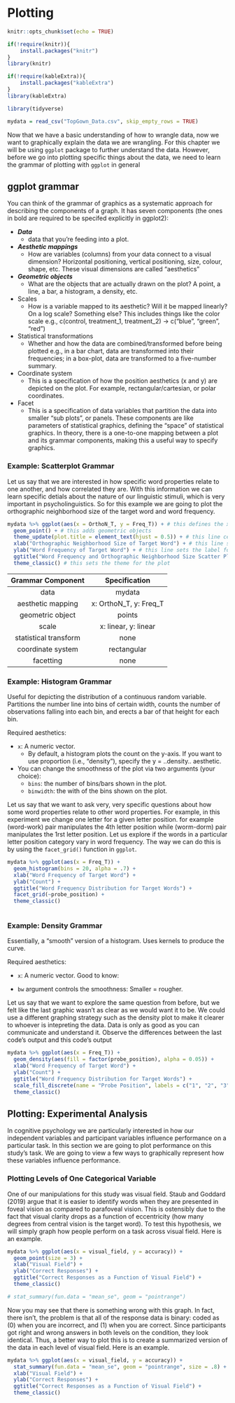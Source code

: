 # Plotting

```r

knitr::opts_chunk$set(echo = TRUE)

if(!require(knitr)){
    install.packages("knitr")
}
library(knitr)

if(!require(kableExtra)){
    install.packages("kableExtra")
}
library(kableExtra)

library(tidyverse)

mydata = read_csv("TopGown_Data.csv", skip_empty_rows = TRUE)
```
Now that we have a basic understanding of how to wrangle data, now we want to graphically explain the data we are wrangling. For this chapter we will be using `ggplot` package to further understand the data. However, before we go into plotting specific things about the data, we need to learn the grammar of plotting with `ggplot` in general

## ggplot grammar

You can think of the grammar of graphics as a systematic approach for describing the components of a graph. It has seven components (the ones in bold are required to be specifed explicitly in ggplot2):

* ***Data***
    * data that you’re feeding into a plot.
* ***Aesthetic mappings***
    * How are variables (columns) from your data connect to a visual dimension?
      Horizontal positioning, vertical positioning, size, colour, shape, etc.
      These visual dimensions are called “aesthetics”
* ***Geometric objects***
    * What are the objects that are actually drawn on the plot?
      A point, a line, a bar, a histogram, a density, etc.
* Scales
    * How is a variable mapped to its aesthetic?
      Will it be mapped linearly? On a log scale? Something else?
      This includes things like the color scale
      e.g., c(control, treatment_1, treatment_2) -> c(“blue”, “green”, “red”)
* Statistical transformations
    * Whether and how the data are combined/transformed before being plotted
      e.g., in a bar chart, data are transformed into their frequencies; in a box-plot, data are transformed to a five-number summary.
* Coordinate system
    * This is a specification of how the position aesthetics (x and y) are depicted on the plot. For example, rectangular/cartesian, or polar coordinates.
* Facet
    * This is a specification of data variables that partition the data into smaller “sub plots”, or panels.
      These components are like parameters of statistical graphics, defining the “space” of statistical graphics. In theory, there is a one-to-one mapping between a plot and its       grammar components, making this a useful way to specify graphics.
      
### Example: Scatterplot Grammar

Let us say that we are interested in how specific word properties relate to one another, and how correlated they are. With this information we can learn specific detials about the nature of our linguistic stimuli, which is very important in psycholinguistics. So for this example we are going to plot the orthographic neighborhood size of the target word and word frequency. 

```r

mydata %>% ggplot(aes(x = OrthoN_T, y = Freq_T)) + # this defines the x and y axes of the plot
  geom_point() + # this adds geometric objects
  theme_update(plot.title = element_text(hjust = 0.5)) + # this line centers the title
  xlab("Orthographic Neighborhood Size of Target Word") + # this line sets the label for x-axis
  ylab("Word Frequency of Target Word") + # this line sets the label for y-axis
  ggtitle("Word Frequency and Orthographic Neighborhood Size Scatter Plot") + # this sets the title for the plot 
  theme_classic() # this sets the theme for the plot
```
  
|Grammar Component|Specification|
|:--:|:--:|
|data|mydata|
|aesthetic mapping|x: OrthoN_T, y: Freq_T|
|geometric object|points|
|scale|	x: linear, y: linear|
|statistical transform|	none|
|coordinate system|	rectangular|
|facetting|	none|

### Example: Histogram Grammar

Useful for depicting the distribution of a continuous random variable. Partitions the number line into bins of certain width, counts the number of observations falling into each bin, and erects a bar of that height for each bin.

Required aesthetics:

* `x`: A numeric vector.
  * By default, a histogram plots the count on the y-axis. If you want to use proportion (i.e., “density”), specify the y = ..density.. aesthetic.
    
* You can change the smoothness of the plot via two arguments (your choice):
  * `bins`: the number of bins/bars shown in the plot.
  * `binwidth`: the with of the bins shown on the plot.
  
Let us say that we want to ask very, very specific questions about how some word properties relate to other word properties. For example, in this experiment we change one letter for a given letter position. for example (word-work) pair manipulates the 4th letter position while (worm-dorm) pair manipulates the 1rst letter position. Let us explore if the words in a particular letter position category vary in word frequency. The way we can do this is by using the `facet_grid()` function in `ggplot`.

```r

mydata %>% ggplot(aes(x = Freq_T)) + 
  geom_histogram(bins = 20, alpha = .7) + 
  xlab("Word Frequency of Target Word") + 
  ylab("Count") + 
  ggtitle("Word Frequency Distribution for Target Words") + 
  facet_grid(~probe_position) +
  theme_classic() 
  

```

### Example: Density Grammar

Essentially, a “smooth” version of a histogram. Uses kernels to produce the curve.

Required aesthetics:

* `x`: A numeric vector.
Good to know:

* `bw` argument controls the smoothness: Smaller = rougher.

Let us say that we want to explore the same question from before, but we felt like the last graphic wasn't as clear as we would want it to be. We could use a different graphing strategy such as the density plot to make it clearer to whoever is intepreting the data. Data is only as good as you can communicate and understand it. Observe the differences between the last code's output and this code's output

```r

mydata %>% ggplot(aes(x = Freq_T)) + 
  geom_density(aes(fill = factor(probe_position), alpha = 0.05)) + 
  xlab("Word Frequency of Target Word") + 
  ylab("Count") + 
  ggtitle("Word Frequency Distribution for Target Words") + 
  scale_fill_discrete(name = "Probe Position", labels = c("1", "2", "3", "4")) +
  theme_classic() 

```

## Plotting: Experimental Analysis

In cognitive psychology we are particularly interested in how our independent variables and participant variables influence performance on a particular task. In this section we are going to plot performance on this study's task. We are going to view a few ways to graphically represent how these variables influence performance. 

### Plotting Levels of One Categorical Variable

One of our manipulations for this study was visual field. Staub and Goddard (2019) argue that it is easier to identify words when they are presented in foveal vision as compared to parafoveal vision. This is ostensibly due to the fact that visual clarity drops as a function of eccentricity (how many degrees from central vision is the target word). To test this hypothesis, we will simply graph how people perform on a task across visual field. Here is an example.

```r

mydata %>% ggplot(aes(x = visual_field, y = accuracy)) + 
  geom_point(size = 3) + 
  xlab("Visual Field") + 
  ylab("Correct Responses") + 
  ggtitle("Correct Responses as a Function of Visual Field") + 
  theme_classic() 

# stat_summary(fun.data = "mean_se", geom = "pointrange")

```

Now you may see that there is something wrong with this graph. In fact, there isn't, the problem is that all of the response data is binary: coded as (0) when you are incorrect, and (1) when you are correct. Since participants got right and wrong answers in both levels on the condition, they look identical. Thus, a better way to plot this is to create a summarized version of the data in each level of visual field. Here is an example.

```r

mydata %>% ggplot(aes(x = visual_field, y = accuracy)) + 
  stat_summary(fun.data = "mean_se", geom = "pointrange", size = .8) + 
  xlab("Visual Field") + 
  ylab("Correct Responses") + 
  ggtitle("Correct Responses as a Function of Visual Field") + 
  theme_classic() 

```


